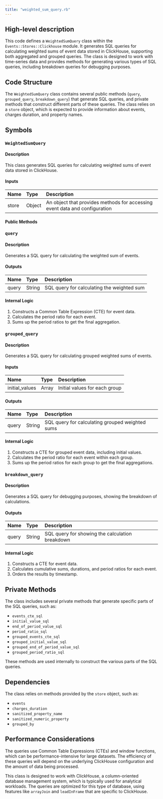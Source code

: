 ```yaml
---
title: "weighted_sum_query.rb"
---
```


## High-level description
This code defines a `WeightedSumQuery` class within the `Events::Stores::Clickhouse` module. It generates SQL queries for calculating weighted sums of event data stored in ClickHouse, supporting both aggregated and grouped queries. The class is designed to work with time-series data and provides methods for generating various types of SQL queries, including breakdown queries for debugging purposes.

## Code Structure
The `WeightedSumQuery` class contains several public methods (`query`, `grouped_query`, `breakdown_query`) that generate SQL queries, and private methods that construct different parts of these queries. The class relies on a `store` object, which is expected to provide information about events, charges duration, and property names.

## Symbols

### `WeightedSumQuery`
#### Description
This class generates SQL queries for calculating weighted sums of event data stored in ClickHouse.

#### Inputs
| Name | Type | Description |
|:-----|:-----|:------------|
| store | Object | An object that provides methods for accessing event data and configuration |

#### Public Methods

### `query`
#### Description
Generates a SQL query for calculating the weighted sum of events.

#### Outputs
| Name | Type | Description |
|:-----|:-----|:------------|
| query | String | SQL query for calculating the weighted sum |

#### Internal Logic
1. Constructs a Common Table Expression (CTE) for event data.
2. Calculates the period ratio for each event.
3. Sums up the period ratios to get the final aggregation.

### `grouped_query`
#### Description
Generates a SQL query for calculating grouped weighted sums of events.

#### Inputs
| Name | Type | Description |
|:-----|:-----|:------------|
| initial_values | Array | Initial values for each group |

#### Outputs
| Name | Type | Description |
|:-----|:-----|:------------|
| query | String | SQL query for calculating grouped weighted sums |

#### Internal Logic
1. Constructs a CTE for grouped event data, including initial values.
2. Calculates the period ratio for each event within each group.
3. Sums up the period ratios for each group to get the final aggregations.

### `breakdown_query`
#### Description
Generates a SQL query for debugging purposes, showing the breakdown of calculations.

#### Outputs
| Name | Type | Description |
|:-----|:-----|:------------|
| query | String | SQL query for showing the calculation breakdown |

#### Internal Logic
1. Constructs a CTE for event data.
2. Calculates cumulative sums, durations, and period ratios for each event.
3. Orders the results by timestamp.

## Private Methods
The class includes several private methods that generate specific parts of the SQL queries, such as:
- `events_cte_sql`
- `initial_value_sql`
- `end_of_period_value_sql`
- `period_ratio_sql`
- `grouped_events_cte_sql`
- `grouped_initial_value_sql`
- `grouped_end_of_period_value_sql`
- `grouped_period_ratio_sql`

These methods are used internally to construct the various parts of the SQL queries.

## Dependencies
The class relies on methods provided by the `store` object, such as:
- `events`
- `charges_duration`
- `sanitized_property_name`
- `sanitized_numeric_property`
- `grouped_by`

## Performance Considerations
The queries use Common Table Expressions (CTEs) and window functions, which can be performance-intensive for large datasets. The efficiency of these queries will depend on the underlying ClickHouse configuration and the amount of data being processed.

This class is designed to work with ClickHouse, a column-oriented database management system, which is typically used for analytical workloads. The queries are optimized for this type of database, using features like `arrayJoin` and `leadInFrame` that are specific to ClickHouse.